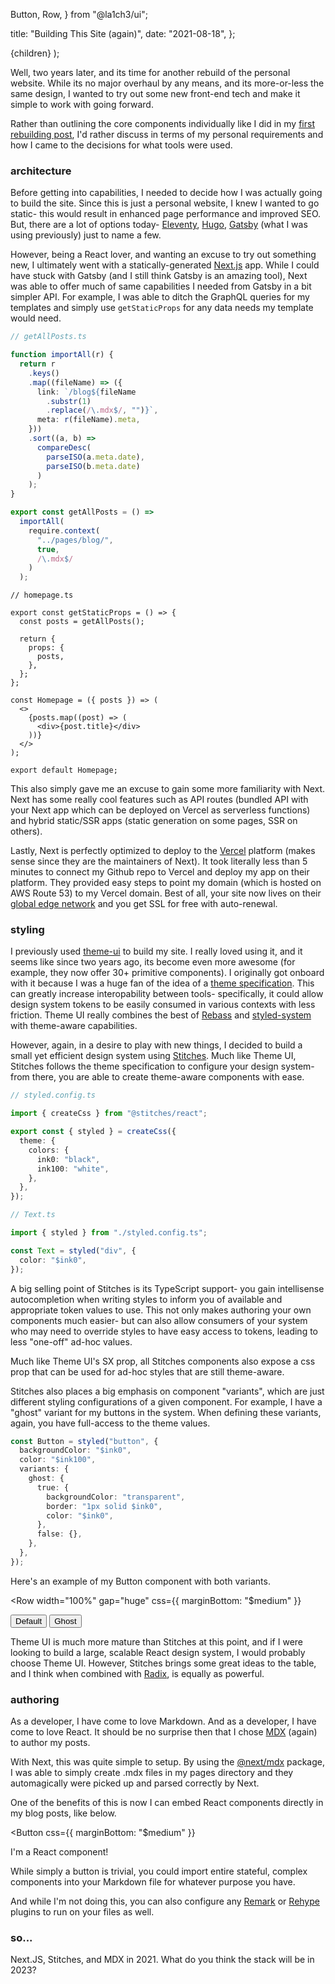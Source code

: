   Button,
  Row,
} from "@la1ch3/ui";


  title: "Building This Site (again)",
  date: "2021-08-18",
};

  <AppLayout meta={meta}>
    {children}
  </AppLayout>
);

Well, two years later, and its time for another rebuild of the personal website. While its no major overhaul by any means, and its more-or-less the same design, I wanted to try out some new front-end tech and make it simple to work with going forward.

Rather than outlining the core components individually like I did in my [first rebuilding post](./building-this-site), I'd rather discuss in terms of my personal requirements and how I came to the decisions for what tools were used.

### architecture

Before getting into capabilities, I needed to decide how I was actually going to build the site. Since this is just a personal website, I knew I wanted to go static- this would result in enhanced page performance and improved SEO. But, there are a lot of options today- [Eleventy](https://www.11ty.dev/), [Hugo](https://gohugo.io/), [Gatsby](https://www.gatsbyjs.com/) (what I was using previously) just to name a few.

However, being a React lover, and wanting an excuse to try out something new, I ultimately went with a statically-generated [Next.js](https://nextjs.org/) app. While I could have stuck with Gatsby (and I still think Gatsby is an amazing tool), Next was able to offer much of same capabilities I needed from Gatsby in a bit simpler API. For example, I was able to ditch the GraphQL queries for my templates and simply use `getStaticProps` for any data needs my template would need.

```ts
// getAllPosts.ts

function importAll(r) {
  return r
    .keys()
    .map((fileName) => ({
      link: `/blog${fileName
        .substr(1)
        .replace(/\.mdx$/, "")}`,
      meta: r(fileName).meta,
    }))
    .sort((a, b) =>
      compareDesc(
        parseISO(a.meta.date),
        parseISO(b.meta.date)
      )
    );
}

export const getAllPosts = () =>
  importAll(
    require.context(
      "../pages/blog/",
      true,
      /\.mdx$/
    )
  );
```

```tsx
// homepage.ts

export const getStaticProps = () => {
  const posts = getAllPosts();

  return {
    props: {
      posts,
    },
  };
};

const Homepage = ({ posts }) => (
  <>
    {posts.map((post) => (
      <div>{post.title}</div>
    ))}
  </>
);

export default Homepage;
```

This also simply gave me an excuse to gain some more familiarity with Next. Next has some really cool features such as API routes (bundled API with your Next app which can be deployed on Vercel as serverless functions) and hybrid static/SSR apps (static generation on some pages, SSR on others).

Lastly, Next is perfectly optimized to deploy to the [Vercel](https://vercel.com/) platform (makes sense since they are the maintainers of Next). It took literally less than 5 minutes to connect my Github repo to Vercel and deploy my app on their platform. They provided easy steps to point my domain (which is hosted on AWS Route 53) to my Vercel domain. Best of all, your site now lives on their [global edge network](https://vercel.com/docs/edge-network/overview) and you get SSL for free with auto-renewal.

### styling

I previously used [theme-ui](https://theme-ui.com/) to build my site. I really loved using it, and it seems like since two years ago, its become even more awesome (for example, they now offer 30+ primitive components). I originally got onboard with it because I was a huge fan of the idea of a [theme specification](https://theme-ui.com/theme-spec/). This can greatly increase interopability between tools- specifically, it could allow design system tokens to be easily consumed in various contexts with less friction. Theme UI really combines the best of [Rebass](https://rebassjs.org/) and [styled-system](https://styled-system.com/) with theme-aware capabilities.

However, again, in a desire to play with new things, I decided to build a small yet efficient design system using [Stitches](https://stitches.dev/). Much like Theme UI, Stitches follows the theme specification to configure your design system- from there, you are able to create theme-aware components with ease.

```ts
// styled.config.ts

import { createCss } from "@stitches/react";

export const { styled } = createCss({
  theme: {
    colors: {
      ink0: "black",
      ink100: "white",
    },
  },
});
```

```ts
// Text.ts

import { styled } from "./styled.config.ts";

const Text = styled("div", {
  color: "$ink0",
});
```

A big selling point of Stitches is its TypeScript support- you gain intellisense autocompletion when writing styles to inform you of available and appropriate token values to use. This not only makes authoring your own components much easier- but can also allow consumers of your system who may need to override styles to have easy access to tokens, leading to less "one-off" ad-hoc values.

Much like Theme UI's SX prop, all Stitches components also expose a css prop that can be used for ad-hoc styles that are still theme-aware.

Stitches also places a big emphasis on component "variants", which are just different styling configurations of a given component. For example, I have a "ghost" variant for my buttons in the system. When defining these variants, again, you have full-access to the theme values.

```ts
const Button = styled("button", {
  backgroundColor: "$ink0",
  color: "$ink100",
  variants: {
    ghost: {
      true: {
        backgroundColor: "transparent",
        border: "1px solid $ink0",
        color: "$ink0",
      },
      false: {},
    },
  },
});
```

Here's an example of my Button component with both variants.

<Row
  width="100%"
  gap="huge"
  css={{ marginBottom: "$medium" }}
>
  <Button>Default</Button>
  <Button ghost>Ghost</Button>
</Row>

Theme UI is much more mature than Stitches at this point, and if I were looking to build a large, scalable React design system, I would probably choose Theme UI. However, Stitches brings some great ideas to the table, and I think when combined with [Radix](https://www.radix-ui.com/), is equally as powerful.

### authoring

As a developer, I have come to love Markdown. And as a developer, I have come to love React. It should be no surprise then that I chose [MDX](https://mdxjs.com/) (again) to author my posts.

With Next, this was quite simple to setup. By using the [@next/mdx](https://github.com/vercel/next.js/tree/canary/packages/next-mdx) package, I was able to simply create .mdx files in my pages directory and they automagically were picked up and parsed correctly by Next.

One of the benefits of this is now I can embed React components directly in my blog posts, like below.

<Button
  css={{ marginBottom: "$medium" }}
>
  I'm a React component!
</Button>

While simply a button is trivial, you could import entire stateful, complex components into your Markdown file for whatever purpose you have.

And while I'm not doing this, you can also configure any [Remark](https://remark.js.org/) or [Rehype](https://github.com/rehypejs/rehype) plugins to run on your files as well.

### so...

Next.JS, Stitches, and MDX in 2021. What do you think the stack will be in 2023?
